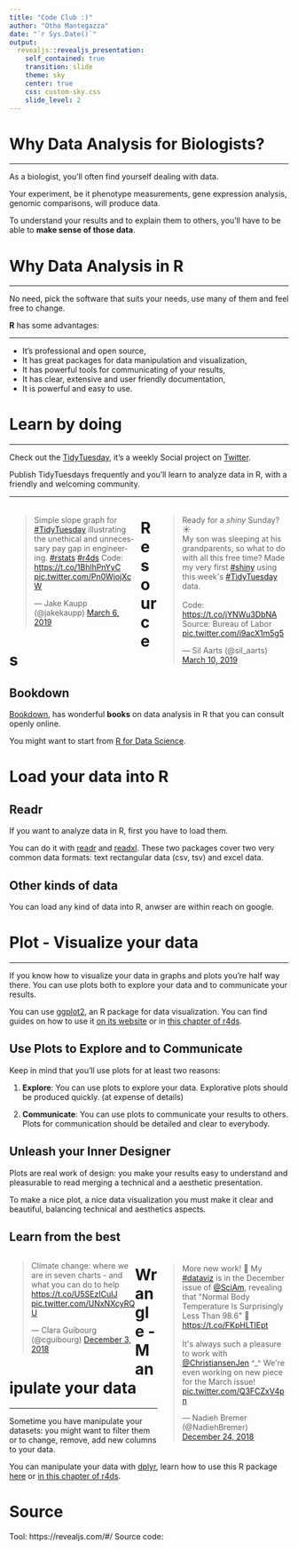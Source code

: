 ```yaml
---
title: "Code Club :)"
author: "Otho Mantegazza"
date: "`r Sys.Date()`"
output: 
  revealjs::revealjs_presentation:
    self_contained: true
    transition: slide
    theme: sky
    center: true
    css: custom-sky.css
    slide_level: 2
---
```


# Why Data Analysis for Biologists?

---

As a biologist, you'll often find yourself dealing with data.

Your experiment, be it phenotype measurements, gene expression analysis, genomic comparisons, will produce data. 

To understand your results and to explain them to others, you'll have to be able to **make sense of those data**.

# Why Data Analysis in R

---

No need, pick the software that suits your needs, use many of them and feel free to change.

**R** has some advantages: 

---

- It's professional and open source,
- It has great packages for data manipulation and visualization,
- It has powerful tools for communicating of your results,
- It has clear, extensive and user friendly documentation,
- It is powerful and easy to use.

# Learn by doing

---

Check out the [TidyTuesday](https://github.com/rfordatascience/tidytuesday), it's a weekly Social project on [Twitter](https://twitter.com/hashtag/TidyTuesday).

Publish TidyTuesdays frequently and you'll learn to analyze data in R, with a friendly and welcoming community.

---

<div style="float: right; padding: 5px; width: 45%;">
<blockquote class="twitter-tweet" data-lang="en">
<p lang="en" dir="ltr">
Ready for a *shiny* Sunday? ☀️<br>My son was sleeping at his grandparents, so what to do with all this free time? Made my very first <a href="https://twitter.com/hashtag/shiny?src=hash&amp;ref_src=twsrc%5Etfw">#shiny</a> using this week&#39;s <a href="https://twitter.com/hashtag/TidyTuesday?src=hash&amp;ref_src=twsrc%5Etfw">#TidyTuesday</a> data. <br><br>Code: <a href="https://t.co/jYNWu3DbNA">https://t.co/jYNWu3DbNA</a><br>Source: Bureau of Labor <a href="https://t.co/i9acX1m5g5">pic.twitter.com/i9acX1m5g5</a>
</p>
&mdash; Sil Aarts (@sil_aarts) 
<a href="https://twitter.com/sil_aarts/status/1104698411343855616?ref_src=twsrc%5Etfw">March 10, 2019</a>
</blockquote>
<script async src="https://platform.twitter.com/widgets.js" charset="utf-8"></script>
</div>

<div style="float: left; padding: 5px; width: 45%;">
<blockquote class="twitter-tweet" data-lang="en">
<p lang="en" dir="ltr">
Simple slope graph for <a href="https://twitter.com/hashtag/TidyTuesday?src=hash&amp;ref_src=twsrc%5Etfw">#TidyTuesday</a> illustrating the unethical and unnecessary pay gap in engineering. <a href="https://twitter.com/hashtag/rstats?src=hash&amp;ref_src=twsrc%5Etfw">#rstats</a> <a href="https://twitter.com/hashtag/r4ds?src=hash&amp;ref_src=twsrc%5Etfw">#r4ds</a> Code: <a href="https://t.co/1BhlhPnYyC">https://t.co/1BhlhPnYyC</a> <a href="https://t.co/Pn0WjojXcW">pic.twitter.com/Pn0WjojXcW</a>
</p>
&mdash; Jake Kaupp (@jakekaupp)
<a href="https://twitter.com/jakekaupp/status/1103132855356608512?ref_src=twsrc%5Etfw">March 6, 2019</a></blockquote>
</div>

# Resources

## Bookdown

[Bookdown](https://bookdown.org/), has wonderful **books** on data analysis in R that you can consult openly online.

You might want to start from [R for Data Science](https://r4ds.had.co.nz/).

# Load your data into R

## Readr

If you want to analyze data in R, first you have to load them. 

You can do it with [readr](https://readr.tidyverse.org/) and [readxl](https://readxl.tidyverse.org/). These two packages cover two very common data formats: text rectangular data (csv, tsv) and excel data.

## Other kinds of data

You can load any kind of data into R, anwser are within reach on google. 


# Plot - Visualize your data

---

If you know how to visualize your data in graphs and plots you're half way there. You can use plots both to explore your data and to communicate your results.

You can use [ggplot2](https://ggplot2.tidyverse.org/), an R package for data visualization. You can find guides on how to use it  [on its website](https://ggplot2.tidyverse.org/) or in [this chapter of r4ds](https://r4ds.had.co.nz/data-visualisation.html).

## Use Plots to Explore and to Communicate

Keep in mind that you'll use plots for at least two reasons:

1. **Explore**: You can use plots to explore your data. Explorative plots should be produced quickly. (at expense of details)

2. **Communicate**: You can use plots to communicate your results to others. Plots for communication should be detailed and clear to everybody.

## Unleash your Inner Designer

Plots are real work of design: you make your results easy to understand and pleasurable to read merging a technical and a aesthetic presentation.


To make a nice plot, a nice data visualization you must make it clear and beautiful, balancing technical and aesthetics aspects.

## Learn from the best

<div style="float: right; padding: 5px; width: 45%;">
<blockquote class="twitter-tweet" data-lang="en">
<p lang="en" dir="ltr">More new work! 🎉 My <a href="https://twitter.com/hashtag/dataviz?src=hash&amp;ref_src=twsrc%5Etfw">#dataviz</a> is in the December issue of <a href="https://twitter.com/sciam?ref_src=twsrc%5Etfw">@SciAm</a>, revealing that &quot;Normal Body Temperature Is Surprisingly Less Than 98.6&quot; 🤒 <a href="https://t.co/FKpHLTlEpt">https://t.co/FKpHLTlEpt</a><br><br>It&#39;s always such a pleasure to work with <a href="https://twitter.com/ChristiansenJen?ref_src=twsrc%5Etfw">@ChristiansenJen</a> ^_^ We&#39;re even working on new piece for the March issue! <a href="https://t.co/Q3FCZxV4pn">pic.twitter.com/Q3FCZxV4pn</a>
</p>
&mdash; Nadieh Bremer (@NadiehBremer)
<a href="https://twitter.com/NadiehBremer/status/1077238474611118080?ref_src=twsrc%5Etfw">December 24, 2018</a>
</blockquote>
</div>


<div style="float: left; width: 45%;">
<blockquote class="twitter-tweet" data-lang="en">
<p lang="en" dir="ltr">Climate change: where we are in seven charts - and what you can do to help  <a href="https://t.co/U5SEzICuIJ">https://t.co/U5SEzICuIJ</a> <a href="https://t.co/UNxNXcyRQU">pic.twitter.com/UNxNXcyRQU</a>
</p>
&mdash; Clara Guibourg (@cguibourg) <a href="https://twitter.com/cguibourg/status/1069509275280703488?ref_src=twsrc%5Etfw">December 3, 2018</a>
</blockquote>
</div>

# Wrangle - Manipulate your data

---

Sometime you have manipulate your datasets: you might want to filter them or to change, remove, add new columns to your data.

You can manipulate your data with [dplyr](https://dplyr.tidyverse.org/), learn how to use this R package [here](https://cran.r-project.org/web/packages/dplyr/vignettes/dplyr.html) or [in this chapter of r4ds](https://r4ds.had.co.nz/transform.html).

# Source

Tool: https://revealjs.com/#/
Source code: 
